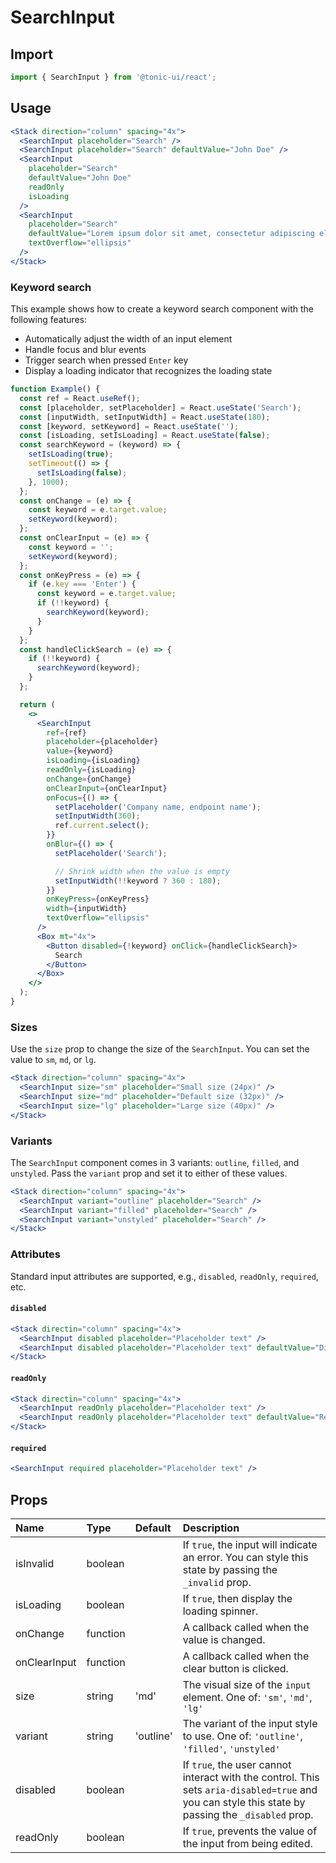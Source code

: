 # SearchInput

## Import

```js
import { SearchInput } from '@tonic-ui/react';
```

## Usage

```jsx
<Stack direction="column" spacing="4x">
  <SearchInput placeholder="Search" />
  <SearchInput placeholder="Search" defaultValue="John Doe" />
  <SearchInput
    placeholder="Search"
    defaultValue="John Doe"
    readOnly
    isLoading
  />
  <SearchInput
    placeholder="Search"
    defaultValue="Lorem ipsum dolor sit amet, consectetur adipiscing elit. Donec pretium ante erat, vitae sodales mi varius quis. Etiam vestibulum lorem vel urna tempor, eu fermentum odio aliquam. Aliquam consequat urna vitae ipsum pulvinar, in blandit purus eleifend."
    textOverflow="ellipsis"
  />
</Stack>
```

### Keyword search

This example shows how to create a keyword search component with the following features:
- Automatically adjust the width of an input element
- Handle focus and blur events
- Trigger search when pressed `Enter` key
- Display a loading indicator that recognizes the loading state

```jsx
function Example() {
  const ref = React.useRef();
  const [placeholder, setPlaceholder] = React.useState('Search');
  const [inputWidth, setInputWidth] = React.useState(180);
  const [keyword, setKeyword] = React.useState('');
  const [isLoading, setIsLoading] = React.useState(false);
  const searchKeyword = (keyword) => {
    setIsLoading(true);
    setTimeout(() => {
      setIsLoading(false);
    }, 1000);
  };
  const onChange = (e) => {
    const keyword = e.target.value;
    setKeyword(keyword);
  };
  const onClearInput = (e) => {
    const keyword = '';
    setKeyword(keyword);
  };
  const onKeyPress = (e) => {
    if (e.key === 'Enter') {
      const keyword = e.target.value;
      if (!!keyword) {
        searchKeyword(keyword);
      }
    }
  };
  const handleClickSearch = (e) => {
    if (!!keyword) {
      searchKeyword(keyword);
    }
  };

  return (
    <>
      <SearchInput
        ref={ref}
        placeholder={placeholder}
        value={keyword}
        isLoading={isLoading}
        readOnly={isLoading}
        onChange={onChange}
        onClearInput={onClearInput}
        onFocus={() => {
          setPlaceholder('Company name, endpoint name');
          setInputWidth(360);
          ref.current.select();
        }}
        onBlur={() => {
          setPlaceholder('Search');

          // Shrink width when the value is empty
          setInputWidth(!!keyword ? 360 : 180);
        }}
        onKeyPress={onKeyPress}
        width={inputWidth}
        textOverflow="ellipsis"
      />
      <Box mt="4x">
        <Button disabled={!keyword} onClick={handleClickSearch}>
          Search
        </Button>
      </Box>
    </>
  );
}
```

### Sizes

Use the `size` prop to change the size of the `SearchInput`. You can set the value to `sm`, `md`, or `lg`.

```jsx
<Stack direction="column" spacing="4x">
  <SearchInput size="sm" placeholder="Small size (24px)" />
  <SearchInput size="md" placeholder="Default size (32px)" />
  <SearchInput size="lg" placeholder="Large size (40px)" />
</Stack>
```

### Variants

The `SearchInput` component comes in 3 variants: `outline`, `filled`, and `unstyled`. Pass the `variant` prop and set it to either of these values.

```jsx
<Stack direction="column" spacing="4x">
  <SearchInput variant="outline" placeholder="Search" />
  <SearchInput variant="filled" placeholder="Search" />
  <SearchInput variant="unstyled" placeholder="Search" />
</Stack>
```

### Attributes

Standard input attributes are supported, e.g., `disabled`, `readOnly`, `required`, etc.

#### `disabled`

```jsx
<Stack directin="column" spacing="4x">
  <SearchInput disabled placeholder="Placeholder text" />
  <SearchInput disabled placeholder="Placeholder text" defaultValue="Disabled" />
</Stack>
```

#### `readOnly`

```jsx
<Stack directin="column" spacing="4x">
  <SearchInput readOnly placeholder="Placeholder text" />
  <SearchInput readOnly placeholder="Placeholder text" defaultValue="Read-only" />
</Stack>
```

#### `required`

```jsx
<SearchInput required placeholder="Placeholder text" />
```

## Props

| Name | Type | Default | Description |
| :--- | :--- | :------ | :---------- |
| isInvalid | boolean | | If `true`, the input will indicate an error. You can style this state by passing the `_invalid` prop. |
| isLoading | boolean | | If `true`, then display the loading spinner. |
| onChange | function | | A callback called when the value is changed. |
| onClearInput | function | | A callback called when the clear button is clicked. |
| size | string | 'md' | The visual size of the `input` element. One of: `'sm'`, `'md'`, `'lg'` |
| variant | string | 'outline' | The variant of the input style to use. One of: `'outline'`, `'filled'`, `'unstyled'` |
| disabled | boolean | | If `true`, the user cannot interact with the control. This sets `aria-disabled=true` and you can style this state by passing the `_disabled` prop. |
| readOnly | boolean | | If `true`, prevents the value of the input from being edited. |

